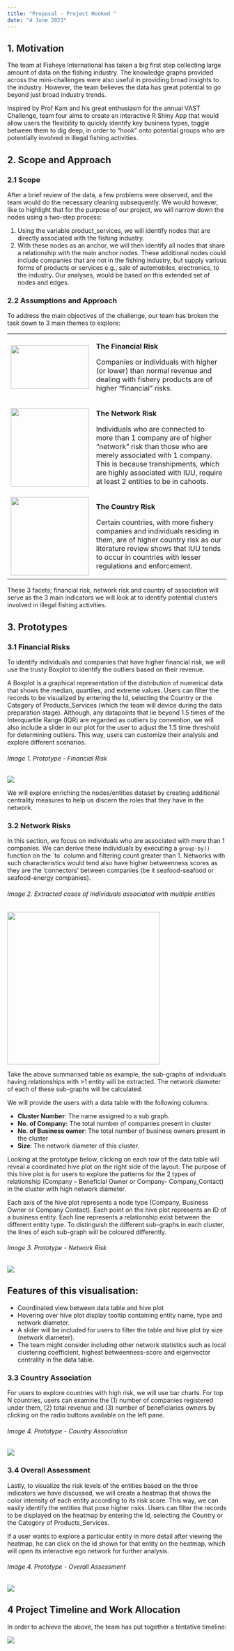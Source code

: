 ```yaml
---
title: "Proposal - Project Hooked "
date: "4 June 2023"
---
```


## 1. Motivation

The team at Fisheye International has taken a big first step collecting large amount of data on the fishing industry. The knowledge graphs provided across the mini-challenges were also useful in providing broad insights to the industry. However, the team believes the data has great potential to go beyond just broad industry trends.

Inspired by Prof Kam and his great enthusiasm for the annual VAST Challenge, team four aims to create an interactive R Shiny App that would allow users the flexibility to quickly identify key business types, toggle between them to dig deep, in order to "hook" onto potential groups who are potentially involved in illegal fishing activities.

## 2. Scope and Approach

### 2.1 Scope

After a brief review of the data, a few problems were observed, and the team would do the necessary cleaning subsequently. We would however, like to highlight that for the purpose of our project, we will narrow down the nodes using a two-step process: 

1.  Using the variable product_services, we will identify nodes that are directly associated with the fishing industry.
2.  With these nodes as an anchor, we will then identify all nodes that share a relationship with the main anchor nodes. These additional nodes could include companies that are not in the fishing industry, but supply various forms of products or services e.g., sale of automobiles, electronics, to the industry. Our analyses, would be based on this extended set of nodes and edges.  

### 2.2 Assumptions and Approach

To address the main objectives of the challenge, our team has broken the task down to 3 main themes to explore:

+-----------------------------------------------------------+------------------------------------------------------------------------------------------------------------------------------------------------------------------------------------------------------------------------------------------------------------+
| ![](image/Financial%20Risk.png){width="180" height="100"} | **The Financial Risk**                                                                                                                                                                                                                                     |
|                                                           |                                                                                                                                                                                                                                                            |
|                                                           | Companies or individuals with higher (or lower) than normal revenue and dealing with fishery products are of higher "financial" risks.                                                                                                                     |
+-----------------------------------------------------------+------------------------------------------------------------------------------------------------------------------------------------------------------------------------------------------------------------------------------------------------------------+
| ![](image/Network%20risk.png){width="180"}                | **The Network Risk**                                                                                                                                                                                                                                       |
|                                                           |                                                                                                                                                                                                                                                            |
|                                                           | Individuals who are connected to more than 1 company are of higher "network" risk than those who are merely associated with 1 company.  This is because transhipments, which are highly associated with IUU, require at least 2 entities to be in cahoots. |
+-----------------------------------------------------------+------------------------------------------------------------------------------------------------------------------------------------------------------------------------------------------------------------------------------------------------------------+
| ![](image/Country%20Risk.png){width="180"}                | **The Country Risk**                                                                                                                                                                                                                                       |
|                                                           |                                                                                                                                                                                                                                                            |
|                                                           | Certain countries, with more fishery companies and individuals residing in them, are of higher country risk as our literature review shows that IUU tends to occur in countries with lesser regulations and enforcement.                                   |
+-----------------------------------------------------------+------------------------------------------------------------------------------------------------------------------------------------------------------------------------------------------------------------------------------------------------------------+

These 3 facets; financial risk, network risk and country of association will serve as the 3 main indicators we will look at to identify potential clusters involved in illegal fishing activities.  

## 3. Prototypes

### 3.1 Financial Risks

To identify individuals and companies that have higher financial risk, we will use the trusty Boxplot to identify the outliers based on their revenue.

A Boxplot is a graphical representation of the distribution of numerical data that shows the median, quartiles, and extreme values. Users can filter the records to be visualized by entering the Id, selecting the Country or the Category of Products_Services (which the team will device during the data preparation stage). Although, any datapoints that lie beyond 1.5 times of the Interquartile Range (IQR) are regarded as outliers by convention, we will also include a slider in our plot for the user to adjust the 1.5 time threshold for determining outliers. This way, users can customize their analysis and explore different scenarios. 

###### Image 1. Prototype - Financial Risk

![](image/Financial.jpg)

We will explore enriching the nodes/entities dataset by creating additional centrality measures to help us discern the roles that they have in the network.

### 3.2 Network Risks

In this section, we focus on individuals who are associated with more than 1 companies. We can derive these individuals by executing a `group-by()` function on the \`to\` column and filtering count greater than 1. Networks with such characteristics would tend also have higher betweenness scores as they are the 'connectors' between companies (be it seafood-seafood or seafood-energy companies).

###### Image 2. Extracted cases of individuals associated with multiple entities

![](image/Network1.png){width="350"}

Take the above summarised table as example, the sub-graphs of individuals having relationships with \>1 entity will be extracted. The network diameter of each of these sub-graphs will be calculated.

We will provide the users with a data table with the following columns: 

-   **Cluster Number**: The name assigned to a sub graph. 
-   **No. of Company:** The total number of companies present in cluster 
-   **No. of Business owner**: The total number of business owners present in the cluster 
-   **Size**: The network diameter of this cluster. 

Looking at the prototype below, clicking on each row of the data table will reveal a coordinated hive plot on the right side of the layout. The purpose of this hive plot is for users to explore the patterns for the 2 types of relationship (Company -- Beneficial Owner or Company- Company_Contact) in the cluster with high network diameter. 

Each axis of the hive plot represents a node type (Company, Business Owner or Company Contact). Each point on the hive plot represents an ID of a business entity. Each line represents a relationship exist between the different entity type. To distinguish the different sub-graphs in each cluster, the lines of each sub-graph will be coloured differently.

###### Image 3. Prototype - Network Risk

![](image/Network.jpg)

::: {.callout-note icon="false"}
## **Features of this visualisation:**

-   Coordinated view between data table and hive plot
-   Hovering over hive plot display tooltip containing entity name, type and network diameter.
-   A slider will be included for users to filter the table and hive plot by size (network diameter).
-   The team might consider including other network statistics such as local clustering coefficient, highest betweenness-score and eigenvector centrality in the data table.
:::

### 3.3 Country Association 

For users to explore countries with high risk, we will use bar charts. For top N countries, users can examine the (1) number of companies registered under them, (2) total revenue and (3) number of beneficiaries owners by clicking on the radio buttons available on the left pane. 

###### Image 4. Prototype - Country Association

![](image/Country.png)

### 3.4 Overall Assessment 

Lastly, to visualize the risk levels of the entities based on the three indicators we have discussed, we will create a heatmap that shows the color intensity of each entity according to its risk score. This way, we can easily identify the entities that pose higher risks. Users can filter the records to be displayed on the heatmap by entering the Id, selecting the Country or the Category of Products_Services. 

If a user wants to explore a particular entity in more detail after viewing the heatmap, he can click on the id shown for that entity on the heatmap, which will open its interactive ego network for further analysis. 

###### Image 4. Prototype - Overall Assessment

![](image/Overall.jpg)

## 4 Project Timeline and Work Allocation

In order to achieve the above, the team has put together a tentative timeline:

![](image/TimelineChart.png)
